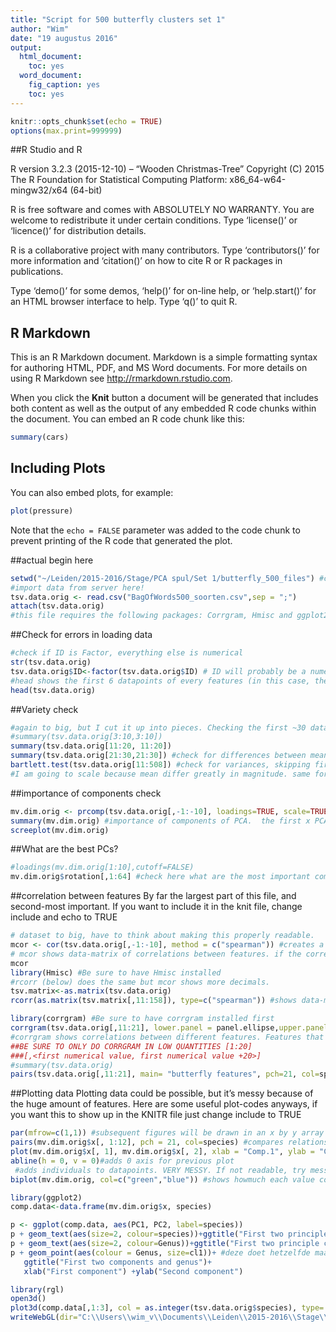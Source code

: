 ```yaml
---
title: "Script for 500 butterfly clusters set 1"
author: "Wim"
date: "19 augustus 2016"
output:
  html_document:
    toc: yes
  word_document:
    fig_caption: yes
    toc: yes
---
```


```r
knitr::opts_chunk$set(echo = TRUE)
options(max.print=999999)
```

##R Studio and R

R version 3.2.3 (2015-12-10) -- "Wooden Christmas-Tree"
Copyright (C) 2015 The R Foundation for Statistical Computing
Platform: x86_64-w64-mingw32/x64 (64-bit)

R is free software and comes with ABSOLUTELY NO WARRANTY.
You are welcome to redistribute it under certain conditions.
Type 'license()' or 'licence()' for distribution details.

R is a collaborative project with many contributors.
Type 'contributors()' for more information and
'citation()' on how to cite R or R packages in publications.

Type 'demo()' for some demos, 'help()' for on-line help, or
'help.start()' for an HTML browser interface to help.
Type 'q()' to quit R.


## R Markdown

This is an R Markdown document. Markdown is a simple formatting syntax for authoring HTML, PDF, and MS Word documents. For more details on using R Markdown see <http://rmarkdown.rstudio.com>.

When you click the **Knit** button a document will be generated that includes both content as well as the output of any embedded R code chunks within the document. You can embed an R code chunk like this:

```r
summary(cars)
```

## Including Plots

You can also embed plots, for example:

```r
plot(pressure)
```

Note that the `echo = FALSE` parameter was added to the code chunk to prevent printing of the R code that generated the plot.

##actual begin here
````r
setwd("~/Leiden/2015-2016/Stage/PCA spul/Set 1/butterfly_500_files") #change as necessary
#import data from server here!
tsv.data.orig <- read.csv("BagOfWords500_soorten.csv",sep = ";")
attach(tsv.data.orig)
#this file requires the following packages: Corrgram, Hmisc and ggplot2. Be sure to install them before working with this file.
````
##Check for errors in loading data

````r
#check if ID is Factor, everything else is numerical
str(tsv.data.orig) 
tsv.data.orig$ID<-factor(tsv.data.orig$ID) # ID will probably be a numerical value, use this to turn it into a factor.
#head shows the first 6 datapoints of every features (in this case, the first six individuals for every feature)
head(tsv.data.orig)
````

##Variety check
````r
#again to big, but I cut it up into pieces. Checking the first ~30 datapoints should be sufficient.
#summary(tsv.data.orig[3:10,3:10])
summary(tsv.data.orig[11:20, 11:20])
summary(tsv.data.orig[21:30,21:30]) #check for differences between means. If different by a factor of 5+ use scaling.
bartlett.test(tsv.data.orig[11:508]) #check for variances, skipping first ten (because they're factors). if p<0.05 variance differs greatly and we need to set cor to TRUE in the prcomp.
#I am going to scale because mean differ greatly in magnitude. same for variance.  
````
##importance of components check
````r
mv.dim.orig <- prcomp(tsv.data.orig[,-1:-10], loadings=TRUE, scale=TRUE, scores=TRUE, cor=TRUE) #creating pca dataset
summary(mv.dim.orig) #importance of components of PCA.  the first x PCA's are 75% of all variance. Here it's the first 64.
screeplot(mv.dim.orig)
````

##What are the best PCs? 
````r
#loadings(mv.dim.orig[1:10],cutoff=FALSE)
mv.dim.orig$rotation[,1:64] #check here what are the most important components for the different principle components. Gonna have to find a way to make this more readable. This is essientially what we want though. Afterwards check what the most important features are and check below for correlations.

````
##correlation between features
By far the largest part of this file, and second-most important. If you want to include it in the knit file, change include and echo to TRUE
````r
# dataset to big, have to think about making this properly readable.
mcor <- cor(tsv.data.orig[,-1:-10], method = c("spearman")) #creates a correlation-matrix and removes the first two factorial values.
# mcor shows data-matrix of correlations between features. if the correlation is high (x>0.9), check p values below. If those are significant (x<0.05) one of those two might be superfluous.
mcor
library(Hmisc) #Be sure to have Hmisc installed
#rcorr (below) does the same but mcor shows more decimals.
tsv.matrix<-as.matrix(tsv.data.orig)
rcorr(as.matrix(tsv.matrix[,11:158]), type=c("spearman")) #shows data-matrix of correlations between features (mcor) AND checks for p-value of correlations. if x<0.05, check if the correlation is high. If yes, you might wanna remove one of the two values.

library(corrgram) #Be sure to have corrgram installed first
corrgram(tsv.data.orig[,11:21], lower.panel = panel.ellipse,upper.panel = panel.conf,diag.panel = panel.density, cor.method = "spearman" )
#corrgram shows correlations between different features. Features that show high correlation between each other can have 1/2 deleted. 
##BE SURE TO ONLY DO CORRGRAM IN LOW QUANTITIES [1:20]
###[,<first numerical value, first numerical value +20>]
#summary(tsv.data.orig)
pairs(tsv.data.orig[,11:21], main= "butterfly features", pch=21, col=species) #another way to show correlations. stick to corrgram, it's probably better.
````
##Plotting data
Plotting data could be possible, but it's messy because of the huge amount of features. Here are some useful plot-codes anyways, if you want this to show up in the KNITR file just change include to TRUE
````r
par(mfrow=c(1,1)) #subsequent figures will be drawn in an x by y array
pairs(mv.dim.orig$x[, 1:12], pch = 21, col=species) #compares relationships between PC's. 19 maximum.
plot(mv.dim.orig$x[, 1], mv.dim.orig$x[, 2], xlab = "Comp.1", ylab = "Comp.2", cex = cl116) #compares relationships between a PC and a component of the PC. Replace mv.dim.orig$x with whatever PC you wanna compare, and cex= with whatever component you wanna examine.
abline(h = 0, v = 0)#adds 0 axis for previous plot
 #adds individuals to datapoints. VERY MESSY. If not readable, try messing around with cex=x
biplot(mv.dim.orig, col=c("green","blue")) #shows howmuch each value contributes to the PCA. 

library(ggplot2)
comp.data<-data.frame(mv.dim.orig$x, species)

p <- ggplot(comp.data, aes(PC1, PC2, label=species))
p + geom_text(aes(size=2, colour=species))+ggtitle("First two principle components and species") + geom_hline(yintercept=0)+geom_vline(xintercept=0) #geeft een ggplot van twee features voor twee pc's, met als label waar elke soort valt. verander colour=Genus als je genus wilt kleuren.
p + geom_text(aes(size=2, colour=Genus))+ggtitle("First two principle components and Genus") + geom_hline(yintercept=0)+geom_vline(xintercept=0) #geeft een ggplot van twee features voor twee pc's, met als label waar elke soort valt. verander colour=Genus als je genus wilt kleuren.
p + geom_point(aes(colour = Genus, size=cl1))+ #deze doet hetzelfde maar dan met puntjes i.p.v. namen
   ggtitle("First two components and genus")+
   xlab("First component") +ylab("Second component")

library(rgl)
open3d()
plot3d(comp.data[,1:3], col = as.integer(tsv.data.orig$species), type='s', size = 0.8)
writeWebGL(dir="C:\\Users\\wim_v\\Documents\\Leiden\\2015-2016\\Stage\\PCA spul\\Set 1\\butterfly_500_files", width=700, filename=file.path("C:\\Users\\wim_v\\Documents\\Leiden\\2015-2016\\Stage\\PCA spul\\Set 1\\butterfly_500_files", "3dplot_500_set1.html")); browseURL(file.path("C:\\Users\\wim_v\\Documents\\Leiden\\2015-2016\\Stage\\PCA spul\\Set 1\\butterfly_500_files", '3dplot_500_set1.html'))
````

